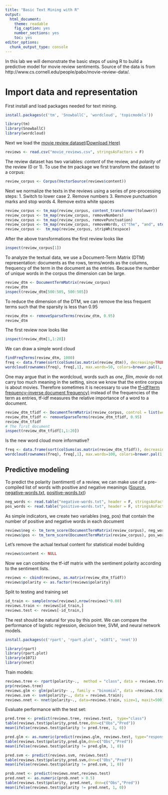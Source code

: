 ```yaml
---
title: "Basic Text Mining with R"
output: 
  html_document: 
    theme: readable
    fig_caption: yes
    number_sections: yes
    toc: yes
editor_options: 
  chunk_output_type: console
---
```


In this lab we will demonstrate the basic steps of using R to build a predictive model for movie review sentiments. Source of the data is from http://www.cs.cornell.edu/people/pabo/movie-review-data/.

# Import data and representation

First install and load packages needed for text mining.
```r
install.packages(c('tm', 'SnowballC', 'wordcloud', 'topicmodels'))
```

```r
library(tm)
library(SnowballC)
library(wordcloud)
```

Next we load the [movie review dataset(Download Here)](data/movie_reviews.csv)

```r
reviews <- read.csv("movie_reviews.csv", stringsAsFactors = F)
```

The review dataset has two variables: *content* of the review, and *polarity* of the review (0 or 1). To use the _tm_ package we first transform the dataset to a corpus:
```r
review_corpus <- Corpus(VectorSource(reviews$content))
```
Next we normalize the texts in the reviews using a series of pre-processing steps:
1. Switch to lower case
2. Remove numbers
3. Remove punctuation marks and stop words
4. Remove extra white spaces

```r
review_corpus <- tm_map(review_corpus, content_transformer(tolower))
review_corpus <- tm_map(review_corpus, removeNumbers)
review_corpus <- tm_map(review_corpus, removePunctuation)
review_corpus <- tm_map(review_corpus, removeWords, c("the", "and", stopwords("english")))
review_corpus <-  tm_map(review_corpus, stripWhitespace)
```

After the above transformations the first review looks like
```r
inspect(review_corpus[1])
```

To analyze the textual data, we use a Document-Term Matrix (DTM) representation: documents as the rows, terms/words as the columns, frequency of the term in the document as the entries. Because the number of unique words in the corpus the dimension can be large.

```r
review_dtm <- DocumentTermMatrix(review_corpus)
review_dtm
inspect(review_dtm[500:505, 500:505])
```

To reduce the dimension of the DTM, we can remove the less frequent terms such that the sparsity is less than 0.95
```r
review_dtm <- removeSparseTerms(review_dtm, 0.95)
review_dtm
```

The first review now looks like
```r
inspect(review_dtm[1,1:20])
```

We can draw a simple word cloud
```r
findFreqTerms(review_dtm, 1000)
freq <- data.frame(sort(colSums(as.matrix(review_dtm)), decreasing=TRUE))
wordcloud(rownames(freq), freq[,1], max.words=50, colors=brewer.pal(1, "Dark2"))
```

One may argue that in the wordcloud, words such as _one_, _film_, _movie_ do not carry too much meaning in the setting, since we know that the entire corpus is about movies. Therefore sometimes it is necessary to use the [tf–idf(term frequency–inverse document frequency)](https://en.wikipedia.org/wiki/Tf%E2%80%93idf) instead of the frequencies of the term as entries, tf-idf measures the relative importance of a word to a document.

```r
review_dtm_tfidf <- DocumentTermMatrix(review_corpus, control = list(weighting = weightTfIdf))
review_dtm_tfidf <- removeSparseTerms(review_dtm_tfidf, 0.95)
review_dtm_tfidf
# The first document
inspect(review_dtm_tfidf[1,1:20])
```

Is the new word cloud more informative? 
```r
freq <- data.frame(sort(colSums(as.matrix(review_dtm_tfidf)), decreasing=TRUE))
wordcloud(rownames(freq), freq[,1], max.words=100, colors=brewer.pal(1, "Dark2"))
```

## Predictive modeling

To predict the polarity (sentiment) of a review, we can make use of a pre-compiled list of words with positive and negative meanings ([Source](http://www.cs.uic.edu/~liub/FBS/sentiment-analysis.html), [negative-words.txt](data/negative-words.txt), [positive-words.txt](data/positive-words.txt))

```r
neg_words <- read.table("negative-words.txt", header = F, stringsAsFactors = F)[, 1]
pos_words <- read.table("positive-words.txt", header = F, stringsAsFactors = F)[, 1]
```

As simple indicators, we create two variables (neg, pos) that contain the number of positive and negative words in each document
```r
reviews$neg <- tm_term_score(DocumentTermMatrix(review_corpus), neg_words)
reviews$pos <- tm_term_score(DocumentTermMatrix(review_corpus), pos_words)
```

Let's remove the actual textual content for statistical model building
```r
reviews$content <- NULL
```
Now we can combine the tf-idf matrix with the sentiment polarity according to the sentiment lists. 
```r
reviews <- cbind(reviews, as.matrix(review_dtm_tfidf))
reviews$polarity <- as.factor(reviews$polarity)
```

Split to testing and training set
```r
id_train <- sample(nrow(reviews),nrow(reviews)*0.80)
reviews.train <- reviews[id_train,]
reviews.test <- reviews[-id_train,]
```

The rest should be natural for you by this point. We can compare the performance of logistic regression, decision tree, SVM, and neural network models.
```r
install.packages(c('rpart', 'rpart.plot', 'e1071', 'nnet'))
```
```r
library(rpart)
library(rpart.plot)
library(e1071)
library(nnet)
```

Train models:
```r
reviews.tree <- rpart(polarity~.,  method = "class", data = reviews.train);  
prp(reviews.tree)
reviews.glm <- glm(polarity~ ., family = "binomial", data =reviews.train, maxit = 100);  
reviews.svm <- svm(polarity~., data = reviews.train);
reviews.nnet <- nnet(polarity~., data=reviews.train, size=1, maxit=500)
```

Evaluate performance with the test set:
```r
pred.tree <- predict(reviews.tree, reviews.test,  type="class")
table(reviews.test$polarity,pred.tree,dnn=c("Obs","Pred"))
mean(ifelse(reviews.test$polarity != pred.tree, 1, 0))

pred.glm <- as.numeric(predict(reviews.glm, reviews.test, type="response") > 0.5)
table(reviews.test$polarity,pred.glm,dnn=c("Obs","Pred"))
mean(ifelse(reviews.test$polarity != pred.glm, 1, 0))

pred.svm <- predict(reviews.svm, reviews.test)
table(reviews.test$polarity,pred.svm,dnn=c("Obs","Pred"))
mean(ifelse(reviews.test$polarity != pred.svm, 1, 0))

prob.nnet <- predict(reviews.nnet,reviews.test)
pred.nnet <- as.numeric(prob.nnet > 0.5)
table(reviews.test$polarity, pred.nnet, dnn=c("Obs","Pred"))
mean(ifelse(reviews.test$polarity != pred.nnet, 1, 0))
```


